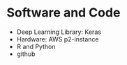 # Software and Code

+ Deep Learning Library: Keras
+ Hardware: AWS p2-instance
+ R and Python
+ github
